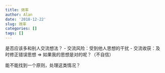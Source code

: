 ```yaml
---
title: 效率
author: Alan
date: '2018-12-22'
slug: 效率
categories: []
tags: []
---
```

是否应该多和别人交流想法？
- 交流风险：受到他人思想的干扰
- 交流收获：及时修正错误思想 => 如果我的思想是对的呢？（不自信）

能不能找到一个原则，处理这类情况？